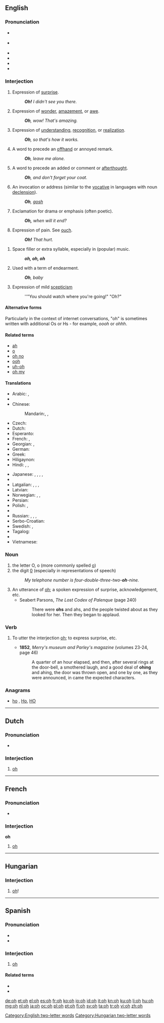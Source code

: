 {{also|OH|óh|öh}}
==English==

===Pronunciation===
* {{a|UK}} {{IPA|/əʊ/}}
* {{a|US}} {{IPA|/oʊ/}}
* {{audio|en-us-oh-surprise.ogg|Audio (US) (surprise)}}
* {{audio|en-us-oh-realization.ogg|Audio (US) (realization)}}
* {{homophones|o|owe}}
* {{rhymes|əʊ}}

===Interjection===
{{en-interj}}

# Expression of [[surprise]].
#: '''''Oh!'''  I didn't see you there.''
# Expression of [[wonder]], [[amazement]], or [[awe]].
#: '''''Oh''', wow! That's amazing.''
# Expression of [[understanding]], [[recognition]], or [[realization]].
#: '''''Oh''', so that's how it works.''
# A word to precede an [[offhand]] or annoyed remark.
#: '''''Oh''', leave me alone.''
# A word to precede an added or comment or [[afterthought]].
#: '''''Oh''', and don't forget your coat.''
# An invocation or address (similar to the [[vocative]] in languages with noun [[declension]]).
#: '''''Oh''', [[gosh]]''
# Exclamation for drama or emphasis (often poetic).
#: '''''Oh,''' when will it end?''
# Expression of pain.  See [[ouch]].
#: '''''Oh!''' That hurt.''
{{quote-Fanny Hill|part=2
|"'''Oh'''! . . . '''oh'''! . . . I can't bear it . . . It is too much . . . I die . . . I am going . . ." were Polly's expressions of extasy}}
# Space filler or extra syllable, especially in (popular) music.
#: '''''oh, oh, oh'''''
# Used with a term of endearment.
#: '''''Oh''', baby''
# {{interrogative}} Expression of mild [[scepticism]]
#: ''"You should watch where you're going!" "Oh?"

====Alternative forms====
Particularly in the context of internet conversations, "oh" is sometimes written with additional Os or Hs - for example, ''oooh'' or ''ohhh''.

====Related terms====
* [[ah]]
* [[o]]
* [[oh no]]
* [[ooh]]
* [[uh-oh]]
* [[oh my]]

====Translations====
{{trans-top|expression of surprise}}
* Arabic: {{t-|ar|وا|tr=waa}},  {{t+|ar|يا|tr=yaa}}
* {{trreq|hy}}
* Chinese:
*: Mandarin:{{t-|cmn|哎呀|tr=āiyā|sc=Hani}}, {{t-|cmn|哎哟|tr=āiyō|sc=Hani}}, {{qualifier|different tone expresses different level of surprise}} {{t|cmn|哦|tr=o, ò, ó|sc=Hani}}
* Czech: {{t+|cs|ach}}
* Dutch: {{t+|nl|o}}
* Esperanto: {{t+|eo|ho}}
* French: {{t+|fr|oh}}, {{t+|fr|ah}}
* Georgian: {{t-|ka|ოჰ|tr=oh|sc=Geor}}, {{t-|ka|ახ|tr=ax|sc=Geor}}
* German: {{t+|de|ach}}
* Greek: {{t+|el|ω|tr=o|sc=Grek}}
* Hiligaynon: {{tø|hil|abao|alt=abáo}}
* Hindi: {{t-|hi|अरे|tr=are|sc=Deva}}, {{t-|hi|हे|tr=he|sc=Deva}}, {{t+|hi|ओ|tr=o|sc=Deva}}
{{trans-mid}}
* Japanese: {{t-|ja|あら|tr=ara}},  {{t+|ja|おや|tr=oya}},  {{t-|ja|まあ|tr=mā}},  {{t+|ja|ああ|tr=ā}}, {{t-|ja|へえ|tr=hē|sc=Jpan}}
* {{trreq|ko}}
* Latgalian: {{tø|ltg|oi}}, {{tø|ltg|ai}}, {{tø|ltg|ek}}, {{tø|ltg|a}}
* Latvian: {{t-|lv|ak}}
* Norwegian: {{t-|no|oi}}, {{t+|no|å}}, {{t+|no|ai}}
* Persian: {{t+|fa|به|tr=ba|sc=fa-Arab}}
* Polish: {{t+|pl|och}}, {{t+|pl|ach}}
* {{trreq|ro}}
* Russian: {{t+|ru|о|tr=o}},  {{t+|ru|ой|tr=oj}},  {{t+|ru|ах|tr=ax}},  {{t+|ru|ох|tr=ox}}
* Serbo-Croatian: {{t-|sh|oj}}
* Swedish: {{t+|sv|åh}},  {{t+|sv|å}}
* Tagalog: {{t+|tl|ay}}
* {{trreq|tr}}
* Vietnamese: {{t+|vi|ồ}}
{{trans-bottom}}

===Noun===
{{en-noun}}

# the letter O, o (more commonly spelled [[o]])
# the digit [[0]] (especially in representations of speech)
#: ''My telephone number is four-double-three-two-'''oh'''-nine.''
# An utterance of [[oh]]; a spoken expression of surprise, acknowledgement, etc.
#* Seabert Parsons, ''The Lost Codex of Palenque'' (page 240)
#*: There were '''ohs''' and ahs, and the people twisted about as they looked for her. Then they began to applaud.

===Verb===
{{en-verb}}

# {{intransitive}} To utter the interjection [[oh]]; to express surprise, etc.
#* '''1852''', ''Merry's museum and Parley's magazine'' (volumes 23-24, page 46)
#*: A quarter of an hour elapsed, and then, after several rings at the door-bell, a smothered laugh, and a good deal of '''ohing''' and ahing, the door was thrown open, and one by one, as they were announced, in came the expected characters.

===Anagrams===
* [[ho#English|ho]] , [[Ho#English|Ho]], [[HO#English|HO]]

[[Category:English two-letter words]]

----

==Dutch==

===Pronunciation===
* {{IPA|/oː/|lang=nl}}

===Interjection===
{{nl-interj}}

# [[#English|oh]]

----

==French==

===Pronunciation===
* {{IPA|/o/|lang=fr}}

===Interjection===
'''oh'''

# [[#English|oh]]

----

==Hungarian==

===Interjection===
{{head|hu|interjection}}

# [[oh#English|oh]]!

[[Category:Hungarian two-letter words]]

----

==Spanish==

===Pronunciation===
* {{IPA|/o/|lang=es}}
* {{homophones|o|ó|lang=es}}

===Interjection===
{{es-intj}}

# [[#English|oh]] {{gloss|expression of awe, surprise, pain or realization}}

====Related terms====
* {{l|es|ah}}
* {{l|es|eh}}

[[de:oh]]
[[et:oh]]
[[el:oh]]
[[es:oh]]
[[fr:oh]]
[[ko:oh]]
[[io:oh]]
[[id:oh]]
[[it:oh]]
[[kn:oh]]
[[ku:oh]]
[[li:oh]]
[[hu:oh]]
[[mg:oh]]
[[nl:oh]]
[[ja:oh]]
[[oc:oh]]
[[pl:oh]]
[[pt:oh]]
[[fi:oh]]
[[sv:oh]]
[[ta:oh]]
[[tr:oh]]
[[vi:oh]]
[[zh:oh]]